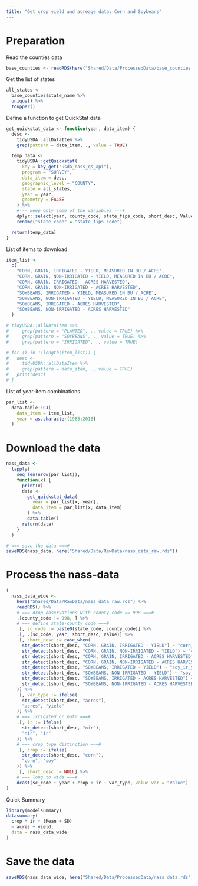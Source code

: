 ```yaml
---
title: "Get crop yield and acreage data: Corn and Soybeans"
---
```


# Preparation
Read the counties data 

```r
base_counties <- readRDS(here("Shared/Data/ProcessedData/base_counties.rds"))
```

Get the list of states

```r
all_states <-
  base_counties$state_name %>%
  unique() %>%
  toupper()
```

Define a function to get QuickStat data

```r
get_quickstat_data <- function(year, data_item) {
  desc <-
    tidyUSDA::allDataItem %>%
    grep(pattern = data_item, ., value = TRUE)

  temp_data <-
    tidyUSDA::getQuickstat(
      key = key_get("usda_nass_qs_api"),
      program = "SURVEY",
      data_item = desc,
      geographic_level = "COUNTY",
      state = all_states,
      year = year,
      geometry = FALSE
    ) %>%
    #--- keep only some of the variables ---#
    dplyr::select(year, county_code, state_fips_code, short_desc, Value) %>%
    rename("state_code" = "state_fips_code")

  return(temp_data)
}
```

List of items to download

```r
item_list <-
  c(
    "CORN, GRAIN, IRRIGATED - YIELD, MEASURED IN BU / ACRE",
    "CORN, GRAIN, NON-IRRIGATED - YIELD, MEASURED IN BU / ACRE",
    "CORN, GRAIN, IRRIGATED - ACRES HARVESTED",
    "CORN, GRAIN, NON-IRRIGATED - ACRES HARVESTED",
    "SOYBEANS, IRRIGATED - YIELD, MEASURED IN BU / ACRE",
    "SOYBEANS, NON-IRRIGATED - YIELD, MEASURED IN BU / ACRE",
    "SOYBEANS, IRRIGATED - ACRES HARVESTED",
    "SOYBEANS, NON-IRRIGATED - ACRES HARVESTED"
  )

# tidyUSDA::allDataItem %>%
#     grep(pattern = "PLANTED", ., value = TRUE) %>%
#     grep(pattern = "SOYBEANS", ., value = TRUE) %>%
#     grep(pattern = "IRRIGATED", ., value = TRUE)

# for (i in 1:length(item_list)) {
#   desc <-
#     tidyUSDA::allDataItem %>%
#     grep(pattern = data_item, ., value = TRUE)
#   print(desc)
# }
```

List of year-item combinations

```r
par_list <-
  data.table::CJ(
    data_item = item_list,
    year = as.character(1985:2018)
  )
```

# Download the data

```r
nass_data <-
  lapply(
    seq_len(nrow(par_list)),
    function(x) {
      print(x)
      data <-
        get_quickstat_data(
          year = par_list[x, year],
          data_item = par_list[x, data_item]
        ) %>%
        data.table()
      return(data)
    }
  )

# === save the data ===#
saveRDS(nass_data, here("Shared/Data/RawData/nass_data_raw.rds"))
```

# Process the nass-data

```r
(
  nass_data_wide <-
    here("Shared/Data/RawData/nass_data_raw.rds") %>%
    readRDS() %>%
    # === drop observations with county_code == 998 ===#
    .[county_code != 998, ] %>%
    # === define state-county code ===#
    .[, sc_code := paste0(state_code, county_code)] %>%
    .[, .(sc_code, year, short_desc, Value)] %>%
    .[, short_desc := case_when(
      str_detect(short_desc, "CORN, GRAIN, IRRIGATED - YIELD") ~ "corn_ir_yield",
      str_detect(short_desc, "CORN, GRAIN, NON-IRRIGATED - YIELD") ~ "corn_nir_yield",
      str_detect(short_desc, "CORN, GRAIN, IRRIGATED - ACRES HARVESTED") ~ "corn_ir_acres",
      str_detect(short_desc, "CORN, GRAIN, NON-IRRIGATED - ACRES HARVESTED") ~ "corn_nir_acres",
      str_detect(short_desc, "SOYBEANS, IRRIGATED - YIELD") ~ "soy_ir_yield",
      str_detect(short_desc, "SOYBEANS, NON-IRRIGATED - YIELD") ~ "soy_nir_yield",
      str_detect(short_desc, "SOYBEANS, IRRIGATED - ACRES HARVESTED") ~ "soy_ir_acres",
      str_detect(short_desc, "SOYBEANS, NON-IRRIGATED - ACRES HARVESTED") ~ "soy_nir_acres"
    )] %>%
    .[, var_type := ifelse(
      str_detect(short_desc, "acres"),
      "acres", "yield"
    )] %>%
    # === irrigated or not? ===#
    .[, ir := ifelse(
      str_detect(short_desc, "nir"),
      "nir", "ir"
    )] %>%
    # === crop type distinction ===#
    .[, crop := ifelse(
      str_detect(short_desc, "corn"),
      "corn", "soy"
    )] %>%
    .[, short_desc := NULL] %>%
    # === long to wide ===#
    dcast(sc_code + year + crop + ir ~ var_type, value.var = "Value")
)
```

Quick Summary

```r
library(modelsummary)
datasummary(
  crop * ir * (Mean + SD)
  ~ acres + yield,
  data = nass_data_wide
)
```

# Save the data

```r
saveRDS(nass_data_wide, here("Shared/Data/ProcessedData/nass_data.rds"))
```

